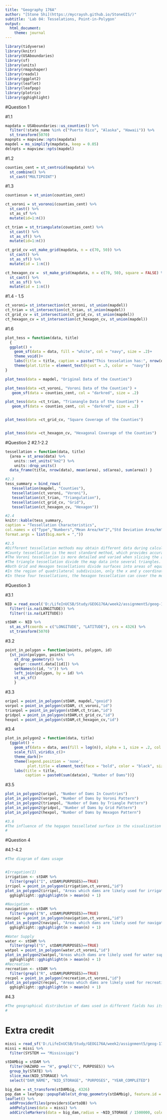 ```yaml
---
title: "Geography 176A"
author: "[Stone Shi](https://mycraysh.github.io/StoneGIS/)"
subtitle: 'Lab 04: Tesselations, Point-in-Polygon'
output:
  html_document:
    theme: journal
---
```

```r
library(tidyverse)
library(knitr)
library(USAboundaries)
library(sf)
library(units)
library(rmapshaper)
library(readxl)
library(ggplot2)
library(leaflet)
library(leafpop)
library(plotrix)
library(gghighlight)
```

#Question 1

#1.1
```r
mapdata = USAboundaries::us_counties() %>%
  filter(!state_name %in% c("Puerto Rico", "Alaska", "Hawaii")) %>%
  st_transform(5070)
mapnpts = mapview::npts(mapdata)
mapdel = ms_simplify(mapdata, keep = 0.05)
delnpts = mapview::npts(mapdel)

```

#1.2
```r
counties_cent = st_centroid(mapdata) %>% 
  st_combine() %>%
  st_cast("MULTIPOINT")
```

#1.3
```r
countiesun = st_union(counties_cent)

ct_voroni = st_voronoi(counties_cent) %>%
  st_cast() %>%
  st_as_sf %>%
  mutate(id=1:n())

ct_trian = st_triangulate(counties_cent) %>%
  st_cast() %>%
  st_as_sf() %>%
  mutate(id=1:n())

ct_grid_cv =st_make_grid(mapdata, n = c(70, 50)) %>%
  st_cast() %>%
  st_as_sf() %>%
  mutate(id = 1:n())

ct_hexagon_cv =  st_make_grid(mapdata, n = c(70, 50), square = FALSE) %>%
  st_cast() %>%
  st_as_sf() %>%
  mutate(id = 1:n())

```


#1.4 - 1.5
```r
ct_voroni= st_intersection(ct_voroni, st_union(mapdel))
ct_trian = st_intersection(ct_trian, st_union(mapdel))
ct_grid_cv = st_intersection(ct_grid_cv, st_union(mapdel))
ct_hexagon_cv = st_intersection(ct_hexagon_cv, st_union(mapdel))
```

#1.6
```r
plot_tess = function(data, title)
  {
  ggplot() + 
    geom_sf(data = data, fill = "white", col = "navy", size = .2)+
    theme_void()+
    labs(title = title, caption = paste("This tesselation has:", nrow(data), "tiles" )) +
    theme(plot.title = element_text(hjust = .5, color =  "navy"))
}

plot_tess(data = mapdel, "Original Data of the Counties")

plot_tess(data =ct_voroni, "Voroni Data of the Counties") +
   geom_sf(data = counties_cent, col = "darkred", size = .2)

plot_tess(data =ct_trian, "Trianangle Data of the Counties") +
   geom_sf(data = counties_cent, col = "darkred", size = .2)


plot_tess(data =ct_grid_cv, "Square Coverage of the Counties")


plot_tess(data =ct_hexagon_cv, "Hexagonal Coverage of the Counties")
```
#Question 2
#2.1-2.2
```r
tessellation = function(data, title) 
  {area = st_area(data) %>% 
    units::set_units("km2") %>%
    units::drop_units() 
  data_frame(title, nrow(data), mean(area), sd(area), sum(area)) }

#2.3
tess_summary = bind_rows(
   tessellation(mapdel, "Counties"),
   tessellation(ct_voroni, "Voroni"),
   tessellation(ct_trian, "Triangulation"),
   tessellation(ct_grid_cv, "Grid"),
   tessellation(ct_hexagon_cv, "Hexagon"))

#2.4
knitr::kable(tess_summary,
caption = "Tessellation Characteristics",
col.names = c("Type","Numbers","Mean Area/km^2","Std Deviation Area/km^2","Covered Area/km^2"),
format.args = list(big.mark = ","))

#2.5
#Different tessellation methods may obtain different data during calculation.
#County tessellation is the most standard method, which provides accurate information for the programmer.
#The Voroni tessellation is more detailed and varied when slicing the areas surrounding the center of the map.Based on its calculation method, the Voroni tessellation can effectively analyze the regional density.
#The triangle tessellation divide the map data into several triangles.
#Both Grid and Hexagon tessellations divide surfaces into areas of equal area, which increase accuracy in calculating data relative to "per capita".
#In the region of quadrilateral subdivision, only the x and y coordinates need to be specified, which means it can be used widely.
#In these four tessellations, the hexagon tessellation can cover the most accurate surface area.
```

#Question 3

#3.1
```r
NID = read_excel('D:/LifeInUCSB/Study/GEOG176A/week2/assignment5/geog-176A-labs/data/NID2019.xlsx') %>% 
  filter(!is.na(LONGITUDE)) %>% 
  filter(!is.na(LATITUDE))

stDAM <- NID %>%
  st_as_sf(coords = c("LONGITUDE", "LATITUDE"), crs = 4326) %>%
  st_transform(5070) 
```

#3.2
```r
point_in_polygon = function(points, polygon, id)
  {st_join(polygon, points) %>%
    st_drop_geometry() %>%
    dplyr::count(.data[[id]]) %>%
    setNames(c(id, "n")) %>%
    left_join(polygon, by = id) %>%
    st_as_sf()
    }
```

#3.3
```r
oripol = point_in_polygon(stDAM, mapdel,"geoid")
vorpol = point_in_polygon(stDAM, ct_voroni,"id")
trianpol = point_in_polygon(stDAM,ct_trian,"id")
gridpol = point_in_polygon(stDAM,ct_grid_cv,"id")
hexpol = point_in_polygon(stDAM,ct_hexagon_cv,"id")
```
#3.4
```r
plot_in_polygon2 = function(data, title)
  {ggplot() +
    geom_sf(data = data, aes(fill = log(n)), alpha = 1, size = .2, col = NA) +
    scale_fill_viridis_c()+
    theme_dark()+
    theme(legend.position = 'none',
          plot.title = element_text(face = "bold", color = "black", size = 20,hjust = .5)) +
    labs(title = title,
         caption = paste0(sum(data$n), "Number of Dams"))}
```

#3.5
```r
plot_in_polygon2(oripol, "Number of Dams In Countries")
plot_in_polygon2(vorpol, "Number of Dams by Voroni Pattern")
plot_in_polygon2(trianpol, "Number of Dams by Triangle Pattern")
plot_in_polygon2(gridpol, "Number of Dams by Grid Pattern")
plot_in_polygon2(hexpol, "Number of Dams by Hexagon Pattern")

#3.6
#The influence of the hegagon tessellated surface in the visualization of point counts
#
```
#Question 4

#4.1-4.2
```r
#The diagram of dams usage


#Irragation(I)
irrigation <- stDAM %>% 
  filter(grepl("I", stDAM$PURPOSES)==TRUE)
irripol = point_in_polygon(irrigation,ct_voroni,"id")
plot_in_polygon2(irripol, "Areas which dams are likely used for irrigation") +
  gghighlight::gghighlight(n > mean(n) + 1) 

#Navigation
navigation <- stDAM %>% 
  filter(grepl("N", stDAM$PURPOSES)==TRUE)
navipol = point_in_polygon(navigation,ct_voroni,"id")
plot_in_polygon2(navipol, "Areas which dams are likely used for navigation") +
  gghighlight::gghighlight(n > mean(n) + 1) 

#Water Supply
water <- stDAM %>% 
  filter(grepl("S", stDAM$PURPOSES)==TRUE)
watpol = point_in_polygon(water,ct_voroni,"id")
plot_in_polygon2(watpol,"Areas which dams are likely used for water supply") +
  gghighlight::gghighlight(n > mean(n) + 1) 
#Recreation
recreation <- stDAM %>% 
  filter(grepl("R", stDAM$PURPOSES)==TRUE)
recpol = point_in_polygon(recreation,ct_voroni,"id")
plot_in_polygon2(recpol, "Areas which dams are likely used for recreation") +
  gghighlight::gghighlight(n > mean(n) + 1) 
```

#4.3
```r
#The geographical distribution of dams used in different fields has its significance.
#
```

# Extra credit
```r
missi = read_sf('D:/LifeInUCSB/Study/GEOG176A/week2/assignment5/geog-176A-labs/data/MajorRivers/MajorRivers.shp')
missi = missi %>% 
  filter(SYSTEM == "Mississippi")

stDAMbig = stDAM %>%
  filter(HAZARD == "H", grepl("C", PURPOSES)) %>%
  group_by(STATE) %>%
  slice_max(NID_STORAGE) %>%
  select("DAM_NAME", "NID_STORAGE", "PURPOSES", "YEAR_COMPLETED")

big_dam = st_transform(stDAMbig, 4326)
pop_dam = leafpop::popupTable(st_drop_geometry(stDAMbig), feature.id = FALSE, row.numbers = FALSE)
leaflet() %>% 
  addProviderTiles(providers$CartoDB) %>% 
  addPolylines(data = missi) %>%
  addCircleMarkers(data = big_dam,radius = ~NID_STORAGE / 1500000, color = "red",stroke = FALSE,fillOpacity = 1, popup = ~pop_dam)
```
